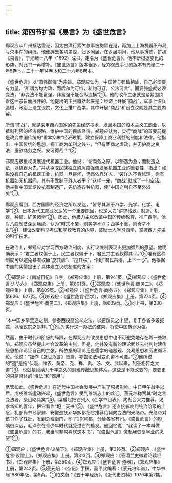 ```yaml
---
---
---
```

title: 第四节扩编《易言》为《盛世危言》
---



郑观应从广州抵达香港，因太古洋行索欠款事被拘留在港，再加上上海机器织布局亏欠事件的纠缠，他便辞去各项差委，归乡闲居。在乡居期间，他从事撰述，扩编《易言》，于光绪十八年（1892）成书，定名为《盛世危言》。他不断根据变化的形势，对此书一再增补。《盛世危言》版本很多，经郑观应手订的版本有光绪二十年5卷本、二十一年14卷本和二十六年8卷本。

《盛世危言》以“图强御侮”为宗旨。郑观应认为，中国若与强敌相处，自己必须要有力量，“所谓势均力敌，而后和约可恃，私约可订，公法可言”。而要强盛就必须变法，“非变法不能富强，非富强不能合纵连横”①。他的改革主张就是紧紧围绕着这一宗旨而展开的。他提出的主张概括起来是：经济上开展“商战”，军事上练兵造械，政治上设立议院，文化上推广西学。其中开展“商战”和设立议院是其主要内容。

所谓“商战”，就是采用西方国家的先进经济技术，发展本国的资本主义工商业，以抵制列强的经济侵略，维护中国的民族经济。郑观应认为，实行“商战”的首要前提是改变中国传统的“重本抑末”经济政策，建立保障工商业利益的制度和法律。他指出：中国传统的思想，视工商为牟利之贱业，“但有困商之虐政，并无护商之良法，虽欲商务之兴，安可得哉？”②

郑观应很重视发展近代机器工业。他说：“论商务之原，以制造为急；而制造之法，以机器为先。”并从争取民族独立的角度强调发展机器工业的重要性，指出：如果没有自己的机器工业，机器一旦损坏，仍然依靠洋人，“设洋人不肯修理，则有机器如无机器同，其有不受制于外人者乎？”这样一来，“商战”就成了一句空话。他主张中国宜专设机器制造厂，先仿造各种机器，使“中国之利自不至外溢矣”①。

郑观应看到，西方国家的经济之所以发达，“皆导其源于汽学、光学、化学、电学”②。日本近代工商业发达的一个重要原因，也是大力“讲求格致、制造、机器、种植、矿务诸学”③。因此，他极力主张改革中国的传统教育，推广西学。他对八股制艺深恶痛绝，认为“时文不废，则实学不兴；西学不重，则奇才不出”④，建议改变科举考试和学校教育的内容，鼓励士人学习西学，掌握西方先进的科学技术。

在政治上，郑观应对学习西方政治制度，实行议院制表现出更加强烈的愿望。他明确表示：“君主者权偏于上，民主者权偏于下，君民共主者权得其平。”⑤唯有这种制度可以避免暴君权臣“施其虐”、“擅其权”，作到“君民共治，上下一心”。他根据中国的实情提出了具体建立议院制度的方案：

①郑观应：《南游日记》自序，《郑观应集》上册，第941页。②郑观应：《盛世危言·边防六》，《郑观应集》上册，第801页。①郑观应：《盛世危言·商务二》，《郑观应集》上册，第609页。②郑观应：《盛世危言·商务五》，《郑观应集》上册，第626、627页。③郑观应：《盛世危言·西学》，《郑观应集》上册，第274页。④郑观应：《盛世危言·商务二》，《郑观应集》上册，第609页。⑤同上书，第280页。

“本中国乡举里选之制，参泰西投匦公举之法，以遴议员之才望，复于各省多设报馆，以昭议院之是非。”①认为实行这一办法的结果，将使中国转弱为强。

然而，由于时代和阶级的局限，在郑观应的改良思想中也不可避免地存在着一些缺陷。郑观应虽然提出社会改革的主张，但是，他并没有新的理论武器去批判封建传统思想和论证自己的主张，所依据的理论还是儒学的道器观、变易思想和历史循环论。他说：“拙作《盛世危言》首篇，亦尝论法可变而道不可变。”②他所说的“道”是指“伏羲、神农、黄帝、尧、舜、禹、汤、文、武以来，列圣相传之大道”③，也就是延续几千年之久的封建传统思想体系。这些是不能改变的，要变更的只是具体的“治法”和“器用”。

尽管如此，《盛世危言》在近代中国社会发展中产生了积极影响。中日甲午战争以后，戊戌维新运动兴起，《盛世危言》受到维新志士的欢迎。蔡元培称赞其“时之言变法者，条目略具矣”④。梁启超把它列入《西学书目表》，向社会大力推荐。渴求新知的青年，把它看作“圯上天书”⑤。《盛世危言》还直接影响到统治阶级的上层，礼部尚书孙家鼐、安徽巡抚邓华熙都把它推荐给倾向变法的光绪帝。光绪帝对该书作了硃批，发到总理衙门，印了2000部，分给各省有司。《盛世危言》的影响很深远，毛泽东在青少年时代就受过它的启发。他回忆说：“我读了一本叫做《盛世危言》的书，我当时非常喜欢这本书”，“《盛世危言》激起我恢复学业的愿望”①。

①郑观应：《盛世危言·议院下》，《郑观应集》上册，第316页。②郑观应：《盛世危言·议院上》，《郑观应集》上册，第313页。③郑观应：《答潘兰史微君论读经书》，《郑观应集》下册，第250页。④郑观应：《盛世危言·道器》，《郑观应集》上册，第242页。⑤蔡元培：《杂记》手稿，高平叔编著：《蔡元培年谱》，中华书局1980年版，第8页。①柏文蔚：《五十年经历》，《近代史资料》1979年第2期。